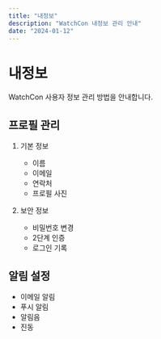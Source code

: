 ```yaml
---
title: "내정보"
description: "WatchCon 내정보 관리 안내"
date: "2024-01-12"
---
```


# 내정보

WatchCon 사용자 정보 관리 방법을 안내합니다.

## 프로필 관리

1. 기본 정보
   - 이름
   - 이메일
   - 연락처
   - 프로필 사진

2. 보안 정보
   - 비밀번호 변경
   - 2단계 인증
   - 로그인 기록

## 알림 설정

- 이메일 알림
- 푸시 알림
- 알림음
- 진동
